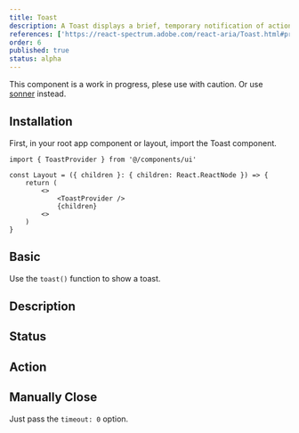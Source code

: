 ```yaml
---
title: Toast
description: A Toast displays a brief, temporary notification of actions, errors, or other events in an application.
references: ['https://react-spectrum.adobe.com/react-aria/Toast.html#props']
order: 6
published: true
status: alpha
---
```


<Note variant='danger'>This component is a work in progress, plese use with caution. Or use [sonner](/docs/components/statuses/sonner) instead.</Note>

## Installation
<Install component='toast' />

First, in your root app component or layout, import the Toast component.
```tsx
import { ToastProvider } from '@/components/ui'

const Layout = ({ children }: { children: React.ReactNode }) => {
    return (
        <>
            <ToastProvider />
            {children}
        <>
    )
}
```


## Basic
Use the `toast()` function to show a toast.
<Demo center component='statuses/toast/toast-demo' />

## Description
<Demo center component='statuses/toast/toast-description-demo' />

## Status
<Demo center component='statuses/toast/toast-status-demo' />

## Action
<Demo center component='statuses/toast/toast-action-demo' />

## Manually Close
Just pass the `timeout: 0` option.
<Demo center component='statuses/toast/toast-manual-demo' />
